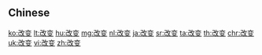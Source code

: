 {{also|改變}}
==Chinese==
{{zh-see|改變}}

[[ko:改变]]
[[lt:改变]]
[[hu:改变]]
[[mg:改变]]
[[nl:改变]]
[[ja:改变]]
[[sr:改变]]
[[ta:改变]]
[[th:改变]]
[[chr:改变]]
[[uk:改变]]
[[vi:改变]]
[[zh:改变]]